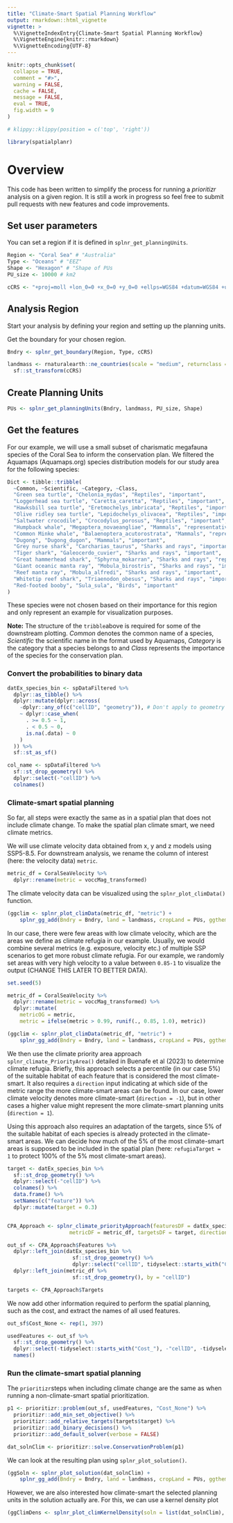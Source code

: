 ```yaml
---
title: "Climate-Smart Spatial Planning Workflow"
output: rmarkdown::html_vignette
vignette: >
  %\VignetteIndexEntry{Climate-Smart Spatial Planning Workflow}
  %\VignetteEngine{knitr::rmarkdown}
  %\VignetteEncoding{UTF-8}
---
```


```r
knitr::opts_chunk$set(
  collapse = TRUE,
  comment = "#>",
  warning = FALSE,
  cache = FALSE,
  message = FALSE,
  eval = TRUE,
  fig.width = 9
)
```

```r
# klippy::klippy(position = c('top', 'right'))
```

```r
library(spatialplanr)
```

# Overview

This code has been written to simplify the process for running a _prioritizr_ analysis on a given region. It is still a work in progress so feel free to submit pull requests with new features and code improvements.

## Set user parameters 
You can set a region if it is defined in `splnr_get_planningUnits`. 
```r
Region <- "Coral Sea" # "Australia"
Type <- "Oceans" # "EEZ"
Shape <- "Hexagon" # "Shape of PUs
PU_size <- 10000 # km2

cCRS <- "+proj=moll +lon_0=0 +x_0=0 +y_0=0 +ellps=WGS84 +datum=WGS84 +units=m no_defs" # Mollweide
```

## Analysis Region

Start your analysis by defining your region and setting up the planning units.

Get the boundary for your chosen region.
```r
Bndry <- splnr_get_boundary(Region, Type, cCRS)

landmass <- rnaturalearth::ne_countries(scale = "medium", returnclass = "sf") %>%
  sf::st_transform(cCRS)
```

## Create Planning Units 
```r
PUs <- splnr_get_planningUnits(Bndry, landmass, PU_size, Shape)
```

## Get the features 

For our example, we will use a small subset of charismatic megafauna species of the Coral Sea to inform the conservation plan. We filtered the Aquamaps (Aquamaps.org) species distribution models for our study area for the following species: 
```r
Dict <- tibble::tribble(
  ~Common, ~Scientific, ~Category, ~Class,
  "Green sea turtle", "Chelonia_mydas", "Reptiles", "important",
  "Loggerhead sea turtle", "Caretta_caretta", "Reptiles", "important",
  "Hawksbill sea turtle", "Eretmochelys_imbricata", "Reptiles", "important",
  "Olive ridley sea turtle", "Lepidochelys_olivacea", "Reptiles", "important",
  "Saltwater crocodile", "Crocodylus_porosus", "Reptiles", "important",
  "Humpback whale", "Megaptera_novaeangliae", "Mammals", "representative",
  "Common Minke whale", "Balaenoptera_acutorostrata", "Mammals", "representative",
  "Dugong", "Dugong_dugon", "Mammals", "important",
  "Grey nurse shark", "Carcharias_taurus", "Sharks and rays", "important",
  "Tiger shark", "Galeocerdo_cuvier", "Sharks and rays", "important",
  "Great hammerhead shark", "Sphyrna_mokarran", "Sharks and rays", "representative",
  "Giant oceanic manta ray", "Mobula_birostris", "Sharks and rays", "important",
  "Reef manta ray", "Mobula_alfredi", "Sharks and rays", "important",
  "Whitetip reef shark", "Triaenodon_obesus", "Sharks and rays", "important",
  "Red-footed booby", "Sula_sula", "Birds", "important"
)
```

These species were not chosen based on their importance for this region and only represent an example for visualization purposes. 

**Note:** The structure of the `tribble`above is required for some of the downstream plotting. *Common* denotes the common name of a species, *Scientific* the scientific name in the format used by Aquamaps, *Category* is the category that a species belongs to and *Class* represents the importance of the species for the conservation plan.

### Convert the probabilities to binary data

```r
datEx_species_bin <- spDataFiltered %>%
  dplyr::as_tibble() %>%
  dplyr::mutate(dplyr::across(
    -dplyr::any_of(c("cellID", "geometry")), # Don't apply to geometry and cellID
    ~ dplyr::case_when(
      . >= 0.5 ~ 1,
      . < 0.5 ~ 0,
      is.na(.data) ~ 0
    )
  )) %>%
  sf::st_as_sf()

col_name <- spDataFiltered %>%
  sf::st_drop_geometry() %>%
  dplyr::select(-"cellID") %>%
  colnames()
```

### Climate-smart spatial planning

So far, all steps were exactly the same as in a spatial plan that does not include climate change. To make the spatial plan climate smart, we need climate metrics.

We will use climate velocity data obtained from x, y and z models using SSP5-8.5. For downstream analysis, we rename the column of interest (here: the velocity data) `metric`.

```r
metric_df = CoralSeaVelocity %>%
  dplyr::rename(metric = voccMag_transformed) 
```

The climate velocity data can be visualized using the `splnr_plot_climData()` function.

```r
(ggclim <- splnr_plot_climData(metric_df, "metric") +
    splnr_gg_add(Bndry = Bndry, land = landmass, cropLand = PUs, ggtheme = "Default"))
```

In our case, there were few areas with low climate velocity, which are the areas we define as climate refugia in our example. Usually, we would combine several metrics (e.g. exposure, velocity etc.) of multiple SSP scenarios to get more robust climate refugia. For our example, we randomly set areas with very high velocity to a value between `0.85-1` to visualize the output (CHANGE THIS LATER TO BETTER DATA).

```r
set.seed(5)

metric_df = CoralSeaVelocity %>%
  dplyr::rename(metric = voccMag_transformed) %>%
  dplyr::mutate(
    metricOG = metric,
    metric = ifelse(metric > 0.99, runif(., 0.85, 1.0), metric))

(ggclim <- splnr_plot_climData(metric_df, "metric") +
    splnr_gg_add(Bndry = Bndry, land = landmass, cropLand = PUs, ggtheme = "Default"))

```

We then use the climate priority area approach `splnr_climate_PriorityArea()` detailed in Buenafe et al (2023) to determine climate refugia. Briefly, this approach selects a percentile (in our case 5%) of the suitable habitat of each feature that is considered the most climate-smart. It also requires a `direction` input indicating at which side of the metric range the more climate-smart areas can be found. In our case, lower climate velocity denotes more climate-smart (`direction = -1`), but in other cases a higher value might represent the more climate-smart planning units (`direction = 1`). 

Using this approach also requires an adaptation of the targets, since 5% of the suitable habitat of each species is already protected in the climate-smart areas. We can decide how much of the 5% of the most climate-smart areas is supposed to be included in the spatial plan (here: `refugiaTarget = 1` to protect 100% of the 5% most climate-smart areas).


```r

target <- datEx_species_bin %>%
  sf::st_drop_geometry() %>%
  dplyr::select(-"cellID") %>%
  colnames() %>%
  data.frame() %>%
  setNames(c("feature")) %>%
  dplyr::mutate(target = 0.3)


CPA_Approach <- splnr_climate_priorityApproach(featuresDF = datEx_species_bin,
                    metricDF = metric_df, targetsDF = target, direction = -1, refugiaTarget = 1)

out_sf <- CPA_Approach$Features %>% 
  dplyr::left_join(datEx_species_bin %>% 
                     sf::st_drop_geometry() %>%
                     dplyr::select("cellID", tidyselect::starts_with("Cost_")), by = "cellID") %>%
  dplyr::left_join(metric_df %>%
                     sf::st_drop_geometry(), by = "cellID")

targets <- CPA_Approach$Targets
```


We now add other information required to perform the spatial planning, such as the cost, and extract the names of all used features.

```r
out_sf$Cost_None <- rep(1, 397)

usedFeatures <- out_sf %>%
  sf::st_drop_geometry() %>%
  dplyr::select(-tidyselect::starts_with("Cost_"), -"cellID", -tidyselect::starts_with("metric")) %>%
  names()
```

### Run the climate-smart spatial planning

The `prioritizr`steps when including climate change are the same as when running a non-climate-smart spatial prioritization. 

```r
p1 <- prioritizr::problem(out_sf, usedFeatures, "Cost_None") %>%
  prioritizr::add_min_set_objective() %>%
  prioritizr::add_relative_targets(targets$target) %>%
  prioritizr::add_binary_decisions() %>%
  prioritizr::add_default_solver(verbose = FALSE)

dat_solnClim <- prioritizr::solve.ConservationProblem(p1)
```

We can look at the resulting plan using `splnr_plot_solution()`.

```r
(ggSoln <- splnr_plot_solution(dat_solnClim) +
    splnr_gg_add(Bndry = Bndry, land = landmass, cropLand = PUs, ggtheme = "Default"))
```

However, we are also interested how climate-smart the selected planning units in the solution actually are. For this, we can use a kernel density plot 


```r
(ggClimDens <- splnr_plot_climKernelDensity(soln = list(dat_solnClim), names = c("Input 1"), type = "Normal", legendTitle = "Climate velocity (add unit)", xAxisLab = "Climate velocity"))
```
